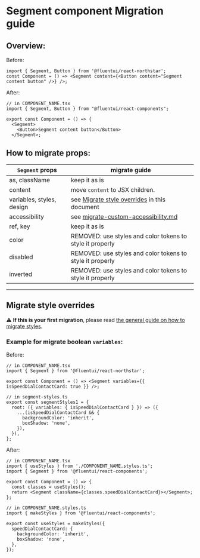 # Segment component Migration guide

## Overview:

Before:

```tsx
import { Segment, Button } from '@fluentui/react-northstar';
const Component = () => <Segment content={<Button content="Segment content button" />} />;
```

After:

```tsx
// in COMPONENT_NAME.tsx
import { Segment, Button } from "@fluentui/react-components";

export const Component = () => {
  <Segment>
    <Button>Segment content button</Button>
  </Segment>;
```

## How to migrate props:

| `Segment` props           | migrate guide                                                                                            |
| ------------------------- | -------------------------------------------------------------------------------------------------------- |
| as, className             | keep it as is                                                                                            |
| content                   | move `content` to JSX children.                                                                          |
| variables, styles, design | see [Migrate style overrides](#./Migrate-style-overrides) in this document                               |
| accessibility             | see [migrate-custom-accessibility.md](?path=/docs/concepts-migration-from-v0-custom-accessibility--page) |
| ref, key                  | keep it as is                                                                                            |
| color                     | REMOVED: use styles and color tokens to style it properly                                                |
| disabled                  | REMOVED: use styles and color tokens to style it properly                                                |
| inverted                  | REMOVED: use styles and color tokens to style it properly                                                |

---

## Migrate style overrides

⚠️ **If this is your first migration**, please read [the general guide on how to migrate styles](?path=/docs/concepts-migration-from-v0-custom-style-overrides--page).

### Example for migrate boolean `variables`:

Before:

```tsx
// in COMPONENT_NAME.tsx
import { Segment } from '@fluentui/react-northstar';

export const Component = () => <Segment variables={{ isSpeedDialContactCard: true }} />;

// in segment-styles.ts
export const segmentStyles1 = {
  root: ({ variables: { isSpeedDialContactCard } }) => ({
    ...(isSpeedDialContactCard && {
      backgroundColor: 'inherit',
      boxShadow: 'none',
    }),
  }),
};
```

After:

```tsx
// in COMPONENT_NAME.tsx
import { useStyles } from './COMPONENT_NAME.styles.ts';
import { Segment } from '@fluentui/react-components';

export const Component = () => {
  const classes = useStyles();
  return <Segment className={classes.speedDialContactCard}></Segment>;
};

// in COMPONENT_NAME.styles.ts
import { makeStyles } from '@fluentui/react-components';

export const useStyles = makeStyles({
  speedDialContactCard: {
    backgroundColor: 'inherit',
    boxShadow: 'none',
  },
});
```
